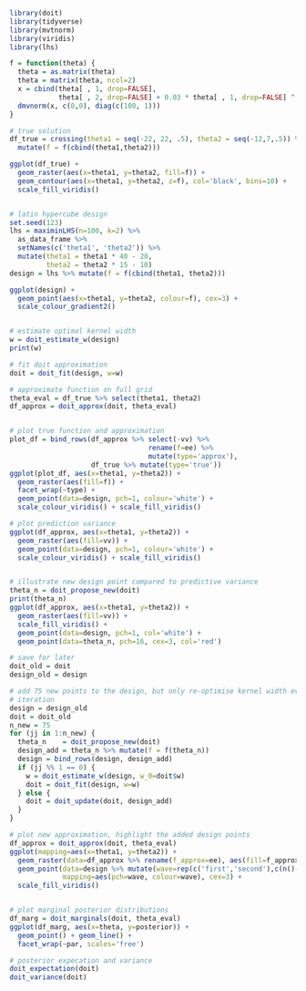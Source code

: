 ```r
library(doit)
library(tidyverse)
library(mvtnorm)
library(viridis)
library(lhs)

f = function(theta) {
  theta = as.matrix(theta)
  theta = matrix(theta, ncol=2) 
  x = cbind(theta[ , 1, drop=FALSE], 
            theta[ , 2, drop=FALSE] + 0.03 * theta[ , 1, drop=FALSE] ^ 2 - 3)
  dmvnorm(x, c(0,0), diag(c(100, 1)))
}

# true solution
df_true = crossing(theta1 = seq(-22, 22, .5), theta2 = seq(-12,7,.5)) %>%
  mutate(f = f(cbind(theta1,theta2)))

ggplot(df_true) + 
  geom_raster(aes(x=theta1, y=theta2, fill=f)) + 
  geom_contour(aes(x=theta1, y=theta2, z=f), col='black', bins=10) + 
  scale_fill_viridis()


# latin hypercube design
set.seed(123)
lhs = maximinLHS(n=100, k=2) %>% 
  as_data_frame %>% 
  setNames(c('theta1', 'theta2')) %>%
  mutate(theta1 = theta1 * 40 - 20, 
         theta2 = theta2 * 15 - 10)
design = lhs %>% mutate(f = f(cbind(theta1, theta2)))

ggplot(design) + 
  geom_point(aes(x=theta1, y=theta2, colour=f), cex=3) + 
  scale_colour_gradient2()


# estimate optimal kernel width
w = doit_estimate_w(design)
print(w)

# fit doit approximation
doit = doit_fit(design, w=w)

# approximate function on full grid
theta_eval = df_true %>% select(theta1, theta2)
df_approx = doit_approx(doit, theta_eval)


# plot true function and approximation
plot_df = bind_rows(df_approx %>% select(-vv) %>% 
                                  rename(f=ee) %>% 
                                  mutate(type='approx'),
                    df_true %>% mutate(type='true'))
ggplot(plot_df, aes(x=theta1, y=theta2)) + 
  geom_raster(aes(fill=f)) + 
  facet_wrap(~type) +
  geom_point(data=design, pch=1, colour='white') + 
  scale_colour_viridis() + scale_fill_viridis()

# plot prediction variance
ggplot(df_approx, aes(x=theta1, y=theta2)) + 
  geom_raster(aes(fill=vv)) + 
  geom_point(data=design, pch=1, colour='white') + 
  scale_colour_viridis() + scale_fill_viridis()


# illustrate new design point compared to predictive variance
theta_n = doit_propose_new(doit)
print(theta_n)
ggplot(df_approx, aes(x=theta1, y=theta2)) + 
  geom_raster(aes(fill=vv)) + 
  scale_fill_viridis() +
  geom_point(data=design, pch=1, col='white') +
  geom_point(data=theta_n, pch=16, cex=3, col='red')

# save for later
doit_old = doit
design_old = design

# add 75 new points to the design, but only re-optimise kernel width every 10th
# iteration
design = design_old
doit = doit_old
n_new = 75
for (jj in 1:n_new) {
  theta_n    = doit_propose_new(doit)
  design_add = theta_n %>% mutate(f = f(theta_n))
  design = bind_rows(design, design_add)
  if (jj %% 1 == 0) {
    w = doit_estimate_w(design, w_0=doit$w)
    doit = doit_fit(design, w=w)
  } else { 
    doit = doit_update(doit, design_add)
  }
}

# plot new approximation, highlight the added design points
df_approx = doit_approx(doit, theta_eval)
ggplot(mapping=aes(x=theta1, y=theta2)) +
  geom_raster(data=df_approx %>% rename(f_approx=ee), aes(fill=f_approx)) + 
  geom_point(data=design %>% mutate(wave=rep(c('first','second'),c(n()-n_new, n_new))),
             mapping=aes(pch=wave, colour=wave), cex=3) + 
  scale_fill_viridis()


# plot marginal posterior distributions
df_marg = doit_marginals(doit, theta_eval)
ggplot(df_marg, aes(x=theta, y=posterior)) + 
  geom_point() + geom_line() + 
  facet_wrap(~par, scales='free')

# posterior expecation and variance
doit_expectation(doit)
doit_variance(doit)
```


